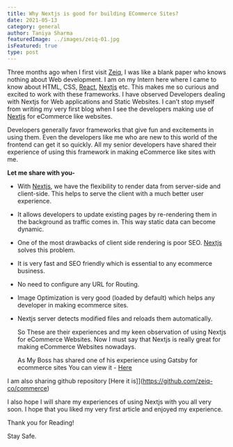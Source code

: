 ```yaml
---
title: Why Nextjs is good for building ECommerce Sites?
date: 2021-05-13
category: general
author: Taniya Sharma
featuredImage: ../images/zeiq-01.jpg
isFeatured: true
type: post
---
```



Three months ago when I first visit [Zeiq](https://www.zeiq.co/), I was like a blank paper who knows nothing about Web development. I am on my Intern here where I came to know about HTML, CSS, [React](https://reactjs.org/), [Nextjs](https://nextjs.org/) etc. This makes me so curious and excited to work with these frameworks. I have observed Developers dealing with Nextjs for Web applications and Static Websites. I can’t stop myself from writing my very first blog when I see the developers making use of  [Nextjs](https://nextjs.org/) for eCommerce like websites. 

Developers generally favor frameworks that give fun and excitements in using them. Even the developers like me who are new to this world of the frontend can get it so quickly.  All my senior developers have shared their experience of using this framework in making eCommerce like sites with me. 

**Let me share with you-**


- With [Nextjs](https://nextjs.org/), we have the flexibility to render data from server-side and client-side. This helps to serve the client with a much better user experience. 

- It allows developers to update existing pages by re-rendering them in the background as traffic comes in. This way static data can become dynamic.

- One of the most drawbacks of client side rendering is poor SEO. [Nextjs](https://nextjs.org/) solves this problem.

- It is very fast and SEO friendly which is essential to any ecommerce business.

- No need to configure any URL for Routing.

- Image Optimization is very good (loaded by default) which helps any developer in making ecommerce sites.

- Nextjs server detects modified files and reloads them automatically.

  So These are their experiences and my keen observation of using Nextjs for eCommerce Websites. Now I must say that Nextjs is really great for making eCommerce Websites nowadays.

  As My Boss has shared one of his experience using Gatsby for ecommerce sites You can view it -  [Here](https://medium.com/zeiq/creating-static-e-commerce-site-with-gatsbyjs-a349d7e022a)
  
I am also sharing github repository [Here it is]](https://github.com/zeiq-co/commerce)
  
  
  I also hope I will share my experiences of using Nextjs with you all very soon.
  I hope that you liked my very first article and enjoyed my experience. 

  Thank you for Reading!
  
  Stay Safe. 
